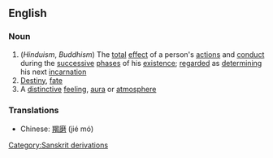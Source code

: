 ==English==
===Noun===
{{wikipedia}}
#(''Hinduism'', ''Buddhism'') The [[total]] [[effect]] of a person's [[action]]s and [[conduct]] during the [[successive]] [[phase]]s of his [[existence]]; [[regard]]ed as [[determining]] his next [[incarnation]]
#[[Destiny]], [[fate]]
#A [[distinctive]] [[feeling]], [[aura]] or [[atmosphere]]

===Translations===
*Chinese: [[羯磨]] (jié mó)

[[Category:Sanskrit derivations]]